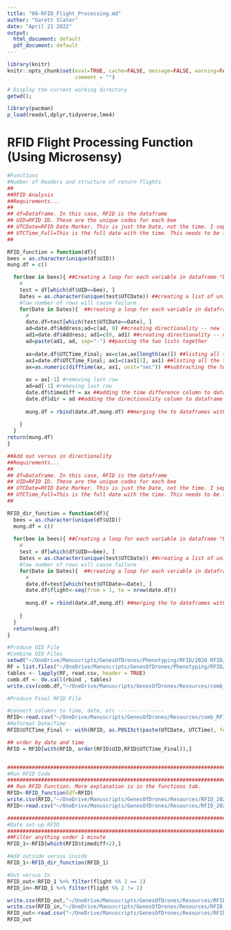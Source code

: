 ```yaml
---
title: "00-RFID_Flight_Processing.md"
author: "Garett Slater"
date: "April 21 2022"
output:
  html_document: default
  pdf_document: default
---
```


```r
library(knitr)
knitr::opts_chunk$set(eval=TRUE, cache=FALSE, message=FALSE, warning=FALSE, 
                      comment = "")
```

```r

# Display the current working directory
getwd();

library(pacman)
p_load(readxl,dplyr,tidyverse,lme4)
```

# RFID Flight Processing Function (Using Microsensy)
```r
#Functions
#Number of Readers and structure of return flights 
##
##RFID Analysis
##Requirements...
##
## df=Dataframe. In this case, RFID is the dataframe
## UID=RFID ID. These are the unique codes for each bee
## UTCDate=RFID Date Marker. This is just the Date, not the time. I seperated this in excel, but another code would work
## UTCTime_Full=This is the full date with the time. This needs to be formatted correctly. 
## 

RFID_function = function(df){
bees = as.character(unique(df$UID))
mung.df = c()

  for(bee in bees){ ##Creating a loop for each variable in dataframe "bees"
    #
    test = df[which(df$UID==bee), ]
    Dates = as.character(unique(test$UTCDate)) ##creating a list of unique dates
    #low number of rows will cause failure
    for(Date in Dates){  ##creating a loop for each variable in dataframe "Dates"
      #
      date.df=test[which(test$UTCDate==Date), ]
      ad=date.df$Address;ad=c(ad, 0) ##creating directionality -- new list of all the column Address plus a zero at the end
      ad1=date.df$Address; ad1=c(0, ad1) ##creating directionality -- new list of all the column Address plus a zero at the beginning
      ad=paste(ad1, ad, sep="-") ##pasting the two lists together
      
      ax=date.df$UTCTime_Final; ax=c(ax,ax[length(ax)]) ##listing all the times plus an entery that equals the last time
      ax1=date.df$UTCTime_Final; ax1=c(ax1[1], ax1) ##listing all the times plus an entery that equals the fist time
      ax=as.numeric(difftime(ax, ax1, unit="sec")) ##subtracting the two lists and getting output as numeric in seconds
      
      ax = ax[-1] #removing last row
      ad=ad[-1] #removing last row
      date.df$timediff = ax ##adding the time difference column to dataframe
      date.df$dir = ad ##adding the directionality column to dataframe
      
      mung.df = rbind(date.df,mung.df) ##merging the to dateframes without repeats
      
    }
  }
return(mung.df)
}

##Add out versus in directionality
##Requirements...
##
## df=Dataframe. In this case, RFID is the dataframe
## UID=RFID ID. These are the unique codes for each bee
## UTCDate=RFID Date Marker. This is just the Date, not the time. I seperated this in excel, but another code would work
## UTCTime_Full=This is the full date with the time. This needs to be formatted correctly. 
## 

RFID_dir_function = function(df){
  bees = as.character(unique(df$UID))
  mung.df = c()
  
  for(bee in bees){ ##Creating a loop for each variable in dataframe "bees"
    #
    test = df[which(df$UID==bee), ]
    Dates = as.character(unique(test$UTCDate)) ##creating a list of unique dates
    #low number of rows will cause failure
    for(Date in Dates){  ##creating a loop for each variable in dataframe "Dates"
      #
      date.df=test[which(test$UTCDate==Date), ]
      date.df$flight<-seq(from = 1, to = nrow(date.df))
      
      mung.df = rbind(date.df,mung.df) ##merging the to dateframes without repeats
      
    }
  }
  return(mung.df)
}
```


```r
#Produce UID File 
#Combine UID Files
setwd("~/OneDrive/Manuscripts/GenesOfDrones/Phenotyping/RFID/2020 RFID/UID")
RF = list.files("~/OneDrive/Manuscripts/GenesOfDrones/Phenotyping/RFID/2020 RFID/UID") ## I just didn't want to change it in the code 
tables <- lapply(RF, read.csv, header = TRUE)
comb.df <- do.call(rbind , tables)
write.csv(comb.df,"~/OneDrive/Manuscripts/GenesOfDrones/Resources/comb_UID.csv")

#Produce Final RFID File

#convert columns to time, date, etc ---------------
RFID<-read.csv("~/OneDrive/Manuscripts/GenesOfDrones/Resources/comb_RFID_2.csv")
#Reformat Date/Time
RFID$UTCTime_Final <- with(RFID, as.POSIXct(paste(UTCDate, UTCTime), format="%m/%d/%Y %H:%M:%OS"))

## order by date and time
RFID = RFID[with(RFID, order(RFID$UID,RFID$UTCTime_Final)),]


############################################################################
#Run RFID Code
############################################################################
## Run RFID Function. More explanation is in the functions tab.
RFID<-RFID_function(df=RFID)
write.csv(RFID,"~/OneDrive/Manuscripts/GenesOfDrones/Resources/RFID_2020Final.csv")
RFID<-read.csv("~/OneDrive/Manuscripts/GenesOfDrones/Resources/RFID_2020Final.csv")

############################################################################
#Date set-up RFID
############################################################################
##Filter anything under 1 minute
RFID_1<-RFID[which(RFID$timediff>2),]

#Add outside versus inside
RFID_1<-RFID_dir_function(RFID_1)

#Out versus In
RFID_out<-RFID_1 %>% filter(flight %% 2 == 1)
RFID_in<-RFID_1 %>% filter(flight %% 2 != 1)

write.csv(RFID_out,"~/OneDrive/Manuscripts/GenesOfDrones/Resources/RFID_2020Final_out.csv")
write.csv(RFID_in,"~/OneDrive/Manuscripts/GenesOfDrones/Resources/RFID_2020Final_in.csv")
RFID_out<-read.csv("~/OneDrive/Manuscripts/GenesOfDrones/Resources/RFID_2020Final_out.csv")
RFID_out
```


